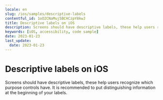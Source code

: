 ```yaml
---
locale: en
slug: /ios/samples/descriptive-labels
contentful_id: 1oO2CNaMuj5BCHCzpY8kwJ
title: Descriptive labels on iOS
description: Screens should have descriptive labels, these help users recognize which purpose controls have.
keywords: [iOS, accessibility, code sample]
date: 2023-01-23
last_update:
  date: 2023-01-23
---
```


# Descriptive labels on iOS

Screens should have descriptive labels, these help users recognize which purpose controls have. It is recommended to put distinguishing information at the beginning of your labels.

<CodeSample id="screen-labels" framework="ios" locale="en"/>
